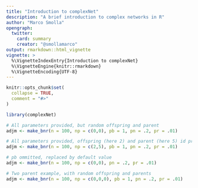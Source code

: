 ```yaml
---
title: "Introduction to complexNet"
description: "A brief introduction to complex networks in R"
author: "Marco Smolla"
opengraph:
  twitter:
    card: summary
    creator: "@smollamarco"
output: rmarkdown::html_vignette
vignette: >
  %\VignetteIndexEntry{Introduction to complexNet}
  %\VignetteEngine{knitr::rmarkdown}
  %\VignetteEncoding{UTF-8}
---
```


```r
knitr::opts_chunk$set(
  collapse = TRUE,
  comment = "#>"
)
```

```r
library(complexNet)
```

```r
# All parameters provided, but random offspring and parent
adjm <- make_bnr(n = 100, np = c(0,0), pb = 1, pn = .2, pr = .01)

# All parameters provided, offspring (here 2) and parent (here 5) id provided as well
adjm <- make_bnr(n = 100, np = c(2,5), pb = 1, pn = .2, pr = .01)

# pb ommitted, replaced by default value
adjm <- make_bnr(n = 100, np = c(0,0), pn = .2, pr = .01)

# Two parent example, with random offspring and parents
adjm <- make_bnr(n = 100, np = c(0,0,0), pb = 1, pn = .2, pr = .01)
```
